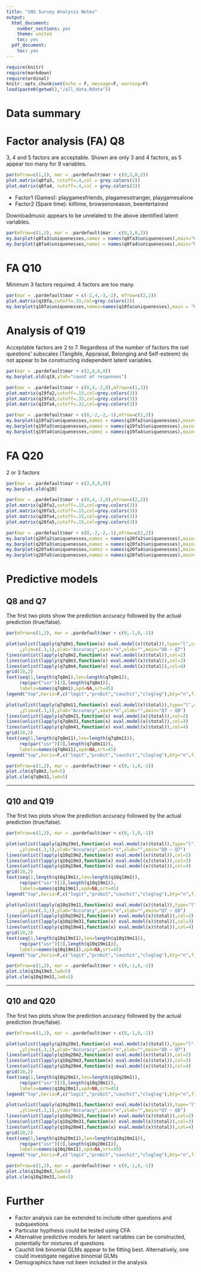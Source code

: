 ```yaml
---
title: "SNS Survey Analysis Notes"
output:
  html_document:
    number_sections: yes
    theme: united
    toc: yes
  pdf_document:
    toc: yes
---
```


```r
require(knitr)
require(markdown)
require(ordinal)
knitr::opts_chunk$set(echo = F, message=F, warning=F)
load(paste0(getwd(),"/all_data.Rdata"))

```

# Data summary




# Factor analysis (FA) Q8

3, 4 and 5 factors are acceptable. Shown are only 3 and 4 factors, as 5 appear too many for 9 variables.

```r
par(mfrow=c(1,2), mar = .pardefault$mar + c(0,2,0,2))
plot.matrix(q8fa3, cutoff=.4,col = grey.colors(2))
plot.matrix(q8fa4, cutoff=.4,col = grey.colors(2))
```

* Factor1 (Games): playgamesfriends, plagamesstranger, playgamesalone
* Factor2 (Spare time): killtime, browsenoreason, beentertained

Downloadmusic appears to be unrelated to the above identified latent variables.



```r
par(mfrow=c(1,2), mar = .pardefault$mar - c(0,2,0,2))
my.barplot(q8fa3$uniquenesses,namez = names(q8fa3$uniquenesses),main="Unique variance")
my.barplot(q8fa4$uniquenesses,namez = names(q8fa4$uniquenesses),main="Unique variance")
```




# FA Q10

Minimum 3 factors required. 4 factors are too many.

```r
par(mar = .pardefault$mar + c(-2,4,-3,-2), mfrow=c(2,1))
plot.matrix(q10fa,cutoff=.33,col=grey.colors(2))
my.barplot(q10fa$uniquenesses,namez=names(q10fa$uniquenesses),main = "Unique variance")
```

\pagebreak

# Analysis of Q19
Acceptable factors are 2 to 7. Regardless of the number of factors the isel questions' subscales (Tangible, Appraisal, Belonging and Self-esteem) do not appear to be constructing independent latent variables.

```r
par(mar = .pardefault$mar + c(2,0,0,8))
my.barplot.old(q19,ylab="count of responses")
```

```r
par(mar = .pardefault$mar + c(0,4,-2,0),mfrow=c(1,3))
plot.matrix(q19fa2,cutoff=.15,col=grey.colors(3))
plot.matrix(q19fa3,cutoff=.33,col=grey.colors(3))
plot.matrix(q19fa4,cutoff=.32,col=grey.colors(3))
```

```r
par(mar = .pardefault$mar + c(0,-2,-2,-1),mfrow=c(1,3))
my.barplot(q19fa2$uniquenesses,namez = names(q19fa2$uniquenesses),main="Unique variance")
my.barplot(q19fa3$uniquenesses,namez = names(q19fa3$uniquenesses),main="Unique variance")
my.barplot(q19fa4$uniquenesses,namez = names(q19fa4$uniquenesses),main="Unique variance")
```

\pagebreak

# FA Q20

2 or 3 factors

```r
par(mar = .pardefault$mar + c(2,0,0,8))
my.barplot.old(q20)
```


```r
par(mar = .pardefault$mar + c(0,4,-2,0),mfrow=c(2,2))
plot.matrix(q20fa2,cutoff=.15,col=grey.colors(3))
plot.matrix(q20fa3,cutoff=.15,col=grey.colors(3))
plot.matrix(q20fa4,cutoff=.15,col=grey.colors(3))
plot.matrix(q20fa5,cutoff=.15,col=grey.colors(3))
```

```r
par(mar = .pardefault$mar + c(0,-2,-2,-1),mfrow=c(2,2))
my.barplot(q20fa2$uniquenesses,namez = names(q20fa2$uniquenesses),main="Unique variance")
my.barplot(q20fa3$uniquenesses,namez = names(q20fa3$uniquenesses),main="Unique variance")
my.barplot(q20fa4$uniquenesses,namez = names(q20fa4$uniquenesses),main="Unique variance")
my.barplot(q20fa5$uniquenesses,namez = names(q20fa5$uniquenesses),main="Unique variance")
```

\pagebreak

# Predictive models

## Q8 and Q7

The first two plots show the prediction accuracy followed by the actual prediction (true/false).

```r
par(mfrow=c(1,2), mar = .pardefault$mar + c(0,-1,0,-1))

plot(unlist(lapply(q7q8m1,function(x) eval.model(x)$total)),type="l",col=1
     ,ylim=c(.3,1),ylab="Accuracy",xaxt="n",xlab="",main="Q8 ~ Q7")
lines(unlist(lapply(q7q8m2,function(x) eval.model(x)$total)),col=2)
lines(unlist(lapply(q7q8m3,function(x) eval.model(x)$total)),col=3)
lines(unlist(lapply(q7q8m4,function(x) eval.model(x)$total)),col=4)
grid(10,2)
text(seq(1,length(q7q8m1),len=length(q7q8m1)),
     rep(par("usr")[3],length(q7q8m1)),
     labels=names(q7q8m1),xpd=NA,srt=45)
legend("top",horiz=F,c("logit","probit","cauchit","cloglog"),bty="n",fill=1:4,xpd=NA)

plot(unlist(lapply(q7q8m11,function(x) eval.model(x)$total)),type="l",col=1
     ,ylim=c(.3,1),ylab="Accuracy",xaxt="n",xlab="",main="Q7 ~ Q8")
lines(unlist(lapply(q7q8m21,function(x) eval.model(x)$total)),col=2)
lines(unlist(lapply(q7q8m31,function(x) eval.model(x)$total)),col=3)
lines(unlist(lapply(q7q8m41,function(x) eval.model(x)$total)),col=4)
grid(10,2)
text(seq(1,length(q7q8m11),len=length(q7q8m11)),
     rep(par("usr")[3],length(q7q8m11)),
     labels=names(q7q8m11),xpd=NA,srt=45)
legend("top",horiz=F,c("logit","probit","cauchit","cloglog"),bty="n",fill=1:4,xpd=NA)
```

```r
par(mfrow=c(1,2), mar = .pardefault$mar + c(0,-1,0,-1))
plot.clm(q7q8m3,lwd=5)
plot.clm(q7q8m31,lwd=5)
```


----

## Q10 and Q19

The first two plots show the prediction accuracy followed by the actual prediction (true/false).

```r
par(mfrow=c(1,2), mar = .pardefault$mar + c(0,-1,0,-1))

plot(unlist(lapply(q10q19m1,function(x) eval.model(x)$total)),type="l",col=1
     ,ylim=c(.3,1),ylab="Accuracy",xaxt="n",xlab="",main="Q8 ~ Q7")
lines(unlist(lapply(q10q19m2,function(x) eval.model(x)$total)),col=2)
lines(unlist(lapply(q10q19m3,function(x) eval.model(x)$total)),col=3)
lines(unlist(lapply(q10q19m4,function(x) eval.model(x)$total)),col=4)
grid(10,2)
text(seq(1,length(q10q19m1),len=length(q10q19m1)),
     rep(par("usr")[3],length(q10q19m1)),
     labels=names(q10q19m1),xpd=NA,srt=45)
legend("top",horiz=F,c("logit","probit","cauchit","cloglog"),bty="n",fill=1:4,xpd=NA)

plot(unlist(lapply(q10q19m11,function(x) eval.model(x)$total)),type="l",col=1
     ,ylim=c(.3,1),ylab="Accuracy",xaxt="n",xlab="",main="Q7 ~ Q8")
lines(unlist(lapply(q10q19m21,function(x) eval.model(x)$total)),col=2)
lines(unlist(lapply(q10q19m31,function(x) eval.model(x)$total)),col=3)
lines(unlist(lapply(q10q19m41,function(x) eval.model(x)$total)),col=4)
grid(10,2)
text(seq(1,length(q10q19m11),len=length(q10q19m11)),
     rep(par("usr")[3],length(q10q19m11)),
     labels=names(q10q19m11),xpd=NA,srt=45)
legend("top",horiz=F,c("logit","probit","cauchit","cloglog"),bty="n",fill=1:4,xpd=NA)
```

```r
par(mfrow=c(1,2), mar = .pardefault$mar + c(0,-1,0,-1))
plot.clm(q10q19m3,lwd=5)
plot.clm(q10q19m31,lwd=5)
```

----

## Q10 and Q20

The first two plots show the prediction accuracy followed by the actual prediction (true/false).

```r
par(mfrow=c(1,2), mar = .pardefault$mar + c(0,-1,0,-1))

plot(unlist(lapply(q10q20m1,function(x) eval.model(x)$total)),type="l",col=1
     ,ylim=c(.3,1),ylab="Accuracy",xaxt="n",xlab="",main="Q8 ~ Q7")
lines(unlist(lapply(q10q20m2,function(x) eval.model(x)$total)),col=2)
lines(unlist(lapply(q10q20m3,function(x) eval.model(x)$total)),col=3)
lines(unlist(lapply(q10q20m4,function(x) eval.model(x)$total)),col=4)
grid(10,2)
text(seq(1,length(q10q20m1),len=length(q10q20m1)),
     rep(par("usr")[3],length(q10q20m1)),
     labels=names(q10q20m1),xpd=NA,srt=45)
legend("top",horiz=F,c("logit","probit","cauchit","cloglog"),bty="n",fill=1:4,xpd=NA)

plot(unlist(lapply(q10q20m11,function(x) eval.model(x)$total)),type="l",col=1
     ,ylim=c(.3,1),ylab="Accuracy",xaxt="n",xlab="",main="Q7 ~ Q8")
lines(unlist(lapply(q10q20m21,function(x) eval.model(x)$total)),col=2)
lines(unlist(lapply(q10q20m31,function(x) eval.model(x)$total)),col=3)
lines(unlist(lapply(q10q20m41,function(x) eval.model(x)$total)),col=4)
grid(10,2)
text(seq(1,length(q10q20m11),len=length(q10q20m11)),
     rep(par("usr")[3],length(q10q20m11)),
     labels=names(q10q20m11),xpd=NA,srt=45)
legend("top",horiz=F,c("logit","probit","cauchit","cloglog"),bty="n",fill=1:4,xpd=NA)
```

```r
par(mfrow=c(1,2), mar = .pardefault$mar + c(0,-1,0,-1))
plot.clm(q10q20m3,lwd=5)
plot.clm(q10q20m31,lwd=5)
```

# Further

* Factor analysis can be extended to include other questions and subquestions
* Particular hypthesis could be tested using CFA
* Alternative predictive models for latent variables can be constructed, potentially for mixtures of questions
* Cauchit link binomial GLMs appear to be fitting best. Alternatively, one could investigate negative binomial GLMs
* Demographics have not been included in the analysis

